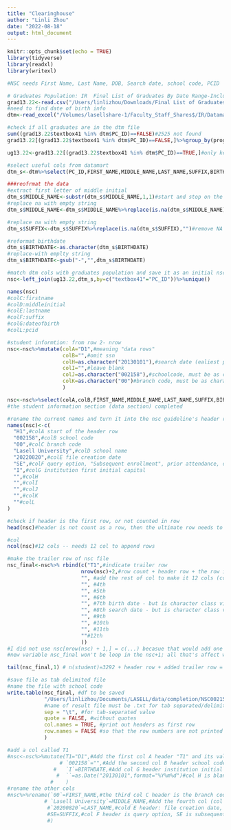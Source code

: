 ```yaml
---
title: "Clearinghouse"
author: "Linli Zhou"
date: "2022-08-18"
output: html_document
---
```


```r
knitr::opts_chunk$set(echo = TRUE)
library(tidyverse)
library(readxl)
library(writexl)
```

```r
#NSC needs First Name, Last Name, DOB, Search date, school code, PCID

# Graduates Population: IR  Final List of Graduates By Date Range-Including Certs contains all graduates data in one click
grad13.22<-read.csv("/Users/linlizhou/Downloads/Final List of Graduates By Date Range-Including Certs.csv")
#need to find date of birth info
dtm<-read_excel("/Volumes/lasellshare-1/Faculty_Staff_Shares$/IR/Datamart Files/DataMart To Date/Final Datamart up to Date 07202022.xlsx")

#check if all graduates are in the dtm file
sum((grad13.22$textbox41 %in% dtm$PC_ID)==FALSE)#2525 not found
grad13.22[(grad13.22$textbox41 %in% dtm$PC_ID)==FALSE,]%>%group_by(program1)%>%count()#Missings are all GRAD and 22 PS

ug13.22<-grad13.22[(grad13.22$textbox41 %in% dtm$PC_ID)==TRUE,]#only keep those that can find a match
```


```r
#select useful cols from datamart
dtm_s<-dtm%>%select(PC_ID,FIRST_NAME,MIDDLE_NAME,LAST_NAME,SUFFIX,BIRTHDATE)#subset of dtm -- created a new df name, since the original file takes too long to read -- better to keep it in the enviornment rather than reread it each time wanting to change the subset

###reofrmat the data
#extract first letter of middle initial
dtm_s$MIDDLE_NAME<-substr(dtm_s$MIDDLE_NAME,1,1)#start and stop on the first character of the string -- extract first letter of initials
#replace na with empty string
dtm_s$MIDDLE_NAME<-dtm_s$MIDDLE_NAME%>%replace(is.na(dtm_s$MIDDLE_NAME),"")#remove NA values as blank

#replace na with empty string
dtm_s$SUFFIX<-dtm_s$SUFFIX%>%replace(is.na(dtm_s$SUFFIX),"")#remove NA values as blank

#reformat birthdate
dtm_s$BIRTHDATE<-as.character(dtm_s$BIRTHDATE)
#replace-with emplty string
dtm_s$BIRTHDATE<-gsub("-","",dtm_s$BIRTHDATE)
```


```r
#match dtm cols with graduates population and save it as an initial nsc df
nsc<-left_join(ug13.22,dtm_s,by=c("textbox41"="PC_ID"))%>%unique()
```


```r
names(nsc)
#colC:firstname
#colD:middleinitial
#colE:lastname
#colF:suffix
#colG:dateofbirth
#colL:pcid

#student informtion: from row 2- nrow
nsc<-nsc%>%mutate(colA="D1",#meaning "data rows"
                  colB="",#omit ssn
                  colH=as.character("20130101"),#search date (ealiest possible date in expected result)
                  colI="",#leave blank
                  colJ=as.character("002158"),#schoolcode, must be as character, unless the 00 will be 0
                  colK=as.character("00")#branch code, must be as character, unless the 00 will be omitted
                  )
```


```r
nsc<-nsc%>%select(colA,colB,FIRST_NAME,MIDDLE_NAME,LAST_NAME,SUFFIX,BIRTHDATE,colH,colI,colJ,colK,textbox41)%>%unique()
#the student information section (data section) completed
```

```r
#rename the current names and turn it into the nsc guideline's header row
names(nsc)<-c(
  "H1",#colA start of the header row
  "002158",#colB school code
  "00",#colC branch code
  "Lasell University",#colD school name
  "20220820",#colE file creation date
  "SE",#colF query option, "Subsequent enrollment", prior attendance, declined admissions, longitudinal cohort
  "I",#colG institution first initial capital
  "",#colH
  "",#colI
  "",#colJ
  "",#colK
  ""#colL
)
```

```r
#check if header is the first row, or not counted in row
head(nsc)#header is not count as a row, then the ultimate row needs to add 1 for the header row

#col
ncol(nsc)#12 cols -- needs 12 col to append rows

#make the trailer row of nsc file
nsc_final<-nsc%>% rbind(c("T1",#indicate trailer row
                        nrow(nsc)+2,#row count + header row + the row itself
                        "", #add the rest of col to make it 12 cols (col values are empty values)
                        "", #4th
                        "", #5th
                        "", #6th
                        "", #7th birth date - but is character class via as.character and gsub the "-"
                        "", #8th search date - but is character class via as.character when creating it
                        "", #9th
                        "", #10th
                        "", #11th
                        ""#12th
                        ))
#I did not use nsc[nrow(nsc) + 1,] = c(...) becasue that would add one row each time I run it
#new variable nsc_final won't be loop in the nsc+1; all that's affect will be nsc itself -- static predefined df; and new version is not called nsc but nsc_final so nsc won't be keep adding a row (only the preset nsc back in the code again) when codes are run

tail(nsc_final,1) # n(student)=3292 + header row + added trailer row = 3294
```

```r
#save file as tab delimited file
#name the file with school code
write.table(nsc_final, #df to be saved
            "/Users/linlizhou/Documents/LASELL/data/completion/NSC002158.txt", 
            #name of result file must be .txt for tab separated/delimited text file 
            sep = "\t", #for tab-separated value
            quote = FALSE, #without quotes
            col.names = TRUE, #print out headers as first row
            row.names = FALSE #so that the row numbers are not printed out
            )
```



```r
#add a col called T1
#nsc<-nsc%>%mutate(T1="D1",#Add the first col A header "T1" and its value "D1" indicating rows of data 
                 # `002158`="",#Add the second col B header school code and leave blank (ssn) for values in rows
               #   `I`=BIRTHDATE,#Add col G header institution initial capital I; colG values are birthdate
                #  ``=as.Date("20130101",format="%Y%m%d")#col H is blank header, with values of search date (earlist possible date that result may appear)
              #    )
#rename the other cols
#nsc%>%rename(`00`=FIRST_NAME,#the third col C header is the branch code, while the row values are first names in col c (3rd col)
            # `Lasell University`=MIDDLE_NAME,#Add the fourth col (col D) with school name, and extract the first letter for middle initials
             #`20200820`=LAST_NAME,#cold E header: file creation date, colE values: last name as the values
             #SE=SUFFIX,#col F header is query option, SE is subsequent enrollment; col F values are suffix
             #)

```

